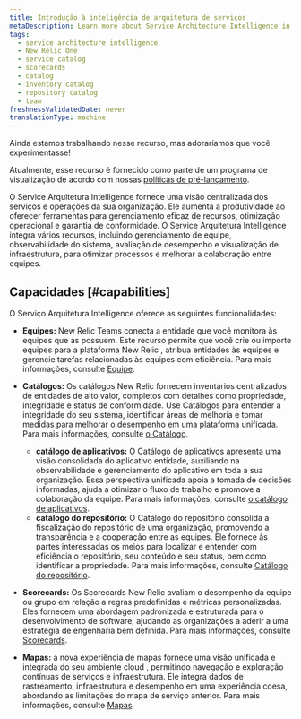 ```yaml
---
title: Introdução à inteligência de arquitetura de serviços
metaDescription: Learn more about Service Architecture Intelligence in New Relic One.
tags:
  - service architecture intelligence
  - New Relic One
  - service catalog
  - scorecards
  - catalog
  - inventory catalog
  - repository catalog
  - team
freshnessValidatedDate: never
translationType: machine
---
```


<Callout title="visualização">
  Ainda estamos trabalhando nesse recurso, mas adoraríamos que você experimentasse!

  Atualmente, esse recurso é fornecido como parte de um programa de visualização de acordo com nossas [políticas de pré-lançamento](/docs/licenses/license-information/referenced-policies/new-relic-pre-release-policy).
</Callout>

O Service Arquitetura Intelligence fornece uma visão centralizada dos serviços e operações da sua organização. Ele aumenta a produtividade ao oferecer ferramentas para gerenciamento eficaz de recursos, otimização operacional e garantia de conformidade. O Service Arquitetura Intelligence integra vários recursos, incluindo gerenciamento de equipe, observabilidade do sistema, avaliação de desempenho e visualização de infraestrutura, para otimizar processos e melhorar a colaboração entre equipes.

## Capacidades [#capabilities]

O Serviço Arquitetura Intelligence oferece as seguintes funcionalidades:

* **Equipes:** New Relic Teams conecta a entidade que você monitora às equipes que as possuem. Este recurso permite que você crie ou importe equipes para a plataforma New Relic , atribua entidades às equipes e gerencie tarefas relacionadas às equipes com eficiência. Para mais informações, consulte [Equipe](/docs/service-architecture-intelligence/teams/teams).

* **Catálogos:** Os catálogos New Relic fornecem inventários centralizados de entidades de alto valor, completos com detalhes como propriedade, integridade e status de conformidade. Use Catálogos para entender a integridade do seu sistema, identificar áreas de melhoria e tomar medidas para melhorar o desempenho em uma plataforma unificada. Para mais informações, consulte [o Catálogo](/docs/service-architecture-intelligence/catalogs/catalogs).

  * **catálogo de aplicativos:** O Catálogo de aplicativos apresenta uma visão consolidada do aplicativo entidade, auxiliando na observabilidade e gerenciamento do aplicativo em toda a sua organização. Essa perspectiva unificada apoia a tomada de decisões informadas, ajuda a otimizar o fluxo de trabalho e promove a colaboração da equipe. Para mais informações, consulte [o catálogo de aplicativos](/docs/service-architecture-intelligence/catalogs/applications-catalog).
  * **catálogo do repositório:** O Catálogo do repositório consolida a fiscalização do repositório de uma organização, promovendo a transparência e a cooperação entre as equipes. Ele fornece às partes interessadas os meios para localizar e entender com eficiência o repositório, seu conteúdo e seu status, bem como identificar a propriedade. Para mais informações, consulte [Catálogo do repositório](/docs/service-architecture-intelligence/catalogs/repositoryCatalog).

* **Scorecards:** Os Scorecards New Relic avaliam o desempenho da equipe ou grupo em relação a regras predefinidas e métricas personalizadas. Eles fornecem uma abordagem padronizada e estruturada para o desenvolvimento de software, ajudando as organizações a aderir a uma estratégia de engenharia bem definida. Para mais informações, consulte [Scorecards](/docs/service-architecture-intelligence/scorecards/getting-started).

* **Mapas:** a nova experiência de mapas fornece uma visão unificada e integrada do seu ambiente cloud , permitindo navegação e exploração contínuas de serviços e infraestrutura. Ele integra dados de rastreamento, infraestrutura e desempenho em uma experiência coesa, abordando as limitações do mapa de serviço anterior. Para mais informações, consulte [Mapas](/docs/service-architecture-intelligence/maps/advanced-maps).